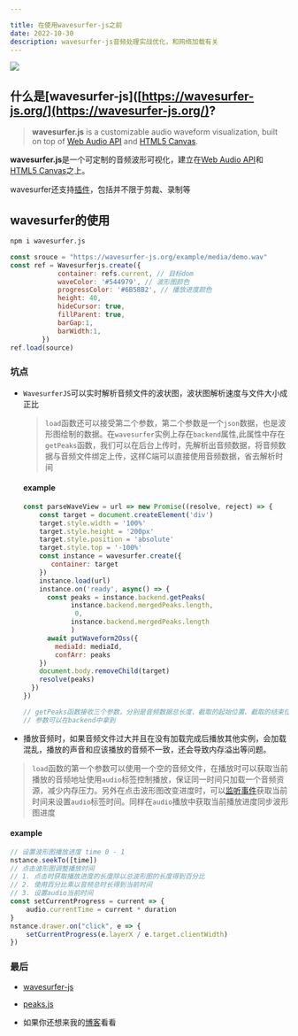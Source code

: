 ```yaml
---

title: 在使用wavesurfer-js之前
date: 2022-10-30
description: wavesurfer-js音频处理实战优化，和网络加载有关
---
```


![](https://image.liuyongzhi.cn/imageswavesurfer-js.png)

## 什么是[wavesurfer-js]([https://wavesurfer-js.org/](https://wavesurfer-js.org/)?

> **wavesurfer.js** is a customizable audio waveform visualization, built on top of [Web Audio API](https://developer.mozilla.org/en-US/docs/Web/API/Web_Audio_API) and [HTML5 Canvas](https://developer.mozilla.org/en-US/docs/Web/API/Canvas_API).

**wavesurfer.js**是一个可定制的音频波形可视化，建立在[Web Audio API](https://developer.mozilla.org/en-US/docs/Web/API/Web_Audio_API)和[HTML5 Canvas](https://developer.mozilla.org/en-US/docs/Web/API/Canvas_API)之上。

wavesurfer还支持[插件]([wavesurfer.js](https://wavesurfer-js.org/plugins/))，包括并不限于剪裁、录制等

## wavesurfer的使用

```bash
npm i wavesurfer.js
```

```js
const srouce = "https://wavesurfer-js.org/example/media/demo.wav"
const ref = Wavesurferjs.create({
            container: refs.current, // 目标dom
            waveColor: '#544979', // 波形图颜色
            progressColor: '#6B58B2', // 播放进度颜色
            height: 40,
            hideCursor: true,
            fillParent: true,
            barGap:1,
            barWidth:1,
        })
ref.load(source)
```

### 坑点

- `WavesurferJS`可以实时解析音频文件的波状图，波状图解析速度与文件大小成正比
  
  > `load`函数还可以接受第二个参数，第二个参数是一个`json`数据，也是波形图绘制的数据。在`wavesurfer`实例上存在`backend`属性,此属性中存在`getPeaks`函数，我们可以在后台上传时，先解析出音频数据，将音频数据与音频文件绑定上传，这样C端可以直接使用音频数据，省去解析时间
  
  #### example
  
  ```js
  const parseWaveView = url => new Promise((resolve, reject) => {
      const target = document.createElement('div')
      target.style.width = '100%'
      target.style.height = '200px'
      target.style.position = 'absolute'
      target.style.top = '-100%'
      const instance = wavesurfer.create({
         container: target
      })
      instance.load(url)
      instance.on('ready', async() => {
        const peaks = instance.backend.getPeaks(
              instance.backend.mergedPeaks.length,
               0, 
              instance.backend.mergedPeaks.length
              )
        await putWaveform2Oss({
          mediaId: mediaId,
          confArr: peaks
      })
      document.body.removeChild(target)
      resolve(peaks)
    })
  })
  
  // getPeaks函数接收三个参数，分别是音频数据总长度、截取的起始位置、截取的结束位置
  // 参数可以在backend中拿到
  ```

- 播放音频时，如果音频文件过大并且在没有加载完成后播放其他实例，会加载混乱，播放的声音和应该播放的音频不一致，还会导致内存溢出等问题。

> `load`函数的第一个参数可以使用一个空的音频文件，在播放时可以获取当前播放的音频地址使用`audio`标签控制播放，保证同一时间只加载一个音频资源，减少内存压力。另外在点击波形图改变进度时，可以[监听事件]([wavesurfer.js](https://wavesurfer-js.org/docs/events.html))获取当前时间来设置`audio`标签时间。同样在`audio`播放中获取当前播放进度同步波形图进度

#### example

```js
// 设置波形图播放进度 time 0 - 1
nstance.seekTo([time])
// 点击波形图调整播放时间
// 1. 点击时获取播放进度的长度除以总波形图的长度得到百分比
// 2. 使用百分比乘以音频总时长得到当前时间
// 3. 设置audio当前时间
const setCurrentProgress = current => {
    audio.currentTime = current * duration
}
nstance.drawer.on("click", e => {
    setCurrentProgress(e.layerX / e.target.clientWidth)
})


```



### 最后

- [wavesurfer-js](https://wavesurfer-js.org/)

- [peaks.js](https://github.com/bbc/peaks.js)

- 如果你还想来我的[博客](https://overdev.cn)看看
